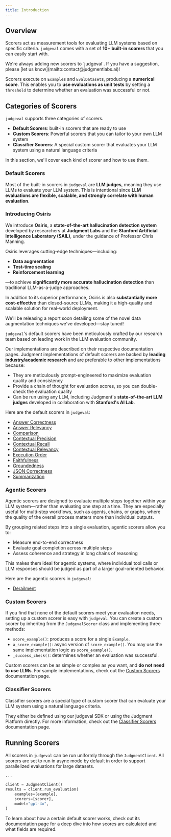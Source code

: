 ```yaml
---
title: Introduction
---
```


## Overview

Scorers act as measurement tools for evaluating LLM systems based on specific criteria. 
`judgeval` comes with a set of **10+ built-in scorers** that you can easily start with.

<Tip>
We're always adding new scorers to `judgeval`. If you have a suggestion, please [let us know](mailto:contact@judgmentlabs.ai)!
</Tip>

Scorers execute on `Example`s and `EvalDataset`s, producing a **numerical score**. 
This enables you to **use evaluations as unit tests** by setting a `threshold` to determine whether an evaluation was successful or not. 

## Categories of Scorers
`judgeval` supports three categories of scorers. 
- **Default Scorers**: built-in scorers that are ready to use
- **Custom Scorers**: Powerful scorers that you can tailor to your own LLM system
- **Classifier Scorers**: A special custom scorer that evaluates your LLM system using a natural language criteria

In this section, we'll cover each kind of scorer and how to use them.

### Default Scorers
Most of the built-in scorers in `judgeval` are **LLM judges**, meaning they use LLMs to evaluate your LLM system. 
This is intentional since **LLM evaluations are flexible, scalable, and strongly correlate with human evaluation**.

### Introducing Osiris

We introduce **Osiris**, a **state-of-the-art hallucination detection system** developed by researchers at **Judgment Labs** and the **Stanford Artificial Intelligence Laboratory (SAIL)**, under the guidance of Professor Chris Manning.

Osiris leverages cutting-edge techniques—including:
- **Data augmentation**
- **Test-time scaling**
- **Reinforcement learning**

—to achieve **significantly more accurate hallucination detection** than traditional LLM-as-a-judge approaches.

In addition to its superior performance, Osiris is also **substantially more cost-effective** than closed-source LLMs, making it a high-quality and scalable solution for real-world deployment.

<Tip>
We'll be releasing a report soon detailing some of the novel data augmentation techniques we've developed—stay tuned! 
</Tip>

`judgeval`'s default scorers have been meticulously crafted by our research team based on leading work in the LLM evaluation community. 

Our implementations are described on their respective documentation pages. 
Judgment implementations of default scorers are backed by **leading industry/academic research** and are preferable to other implementations because:
- They are meticulously prompt-engineered to maximize evaluation quality and consistency
- Provide a chain of thought for evaluation scores, so you can double-check the evaluation quality
- Can be run using any LLM, including Judgment's **state-of-the-art LLM judges** developed in collaboration with **Stanford's AI Lab**.

Here are the default scorers in `judgeval`:
- [Answer Correctness](/evaluation/scorers/answer_correctness)
- [Answer Relevancy](/evaluation/scorers/answer_relevancy)
- [Comparison](/evaluation/scorers/comparison)
- [Contextual Precision](/evaluation/scorers/contextual_precision)
- [Contextual Recall](/evaluation/scorers/contextual_recall)
- [Contextual Relevancy](/evaluation/scorers/contextual_relevancy)
- [Execution Order](/evaluation/scorers/execution_order)
- [Faithfulness](/evaluation/scorers/faithfulness)
- [Groundedness](/evaluation/scorers/groundedness)
- [JSON Correctness](/evaluation/scorers/json_correctness)
- [Summarization](/evaluation/scorers/summarization)


### Agentic Scorers

Agentic scorers are designed to evaluate multiple steps together within your LLM system—rather than evaluating one step at a time. They are especially useful for multi-step workflows, such as agents, chains, or graphs, where the quality of the overall process matters more than individual outputs.

By grouping related steps into a single evaluation, agentic scorers allow you to:
- Measure end-to-end correctness
- Evaluate goal completion across multiple steps
- Assess coherence and strategy in long chains of reasoning

This makes them ideal for agentic systems, where individual tool calls or LLM responses should be judged as part of a larger goal-oriented behavior.

Here are the agentic scorers in `judgeval`:
- [Derailment](/evaluation/scorers/agent/derailment)

### Custom Scorers

If you find that none of the default scorers meet your evaluation needs, setting up a custom scorer is easy with `judgeval`.
You can create a custom scorer by inheritng from the `JudgevalScorer` class and implementing three methods:
- `score_example()`: produces a score for a single `Example`.
- `a_score_example()`: async version of `score_example()`. You may use the same implementation logic as `score_example()`.
- `_success_check()`: determines whether an evaluation was successful.

Custom scorers can be as simple or complex as you want, and **do not need to use LLMs**. 
For sample implementations, check out the [Custom Scorers](/evaluation/scorers/custom_scorers) documentation page.


### Classifier Scorers

Classifier scorers are a special type of custom scorer that can evaluate your LLM system using a natural language criteria. 

They either be defined using our judgeval SDK or using the Judgment Platform directly. For more information, check out the [Classifier Scorers](/evaluation/scorers/classifier_scorer) documentation page.

## Running Scorers

All scorers in `judgeval` can be run uniformly through the `JudgmentClient`. All scorers are set to run in async mode by default in order to support parallelized evaluations for large datasets.

```python run_scorer.py
...

client = JudgmentClient()
results = client.run_evaluation(
    examples=[example],
    scorers=[scorer],
    model="gpt-4o",
)
```

<Tip>  
To learn about how a certain default scorer works, check out its documentation page for a deep dive into how scores are calculated and what fields are required.
</Tip>
